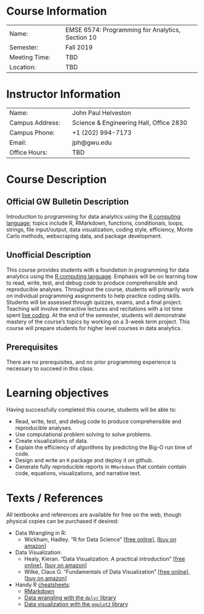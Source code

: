 # Course Information

|  |  |
|---------------------|--------------------------------------------------|
| Name:&emsp;         | EMSE 6574: Programming for Analytics, Section 10 |
| Semester:&emsp;     | Fall 2019                                        |
| Meeting Time:&emsp; | TBD                                              |
| Location:&emsp;     | TBD                                              |

# Instructor Information

|  |  |
|-----------------------|-----------------------------------------|
| Name:&emsp;           | John Paul Helveston                     |
| Campus Address:&emsp; | Science & Engineering Hall, Office 2830 |
| Campus Phone:&emsp;   | +1 (202) 994-7173                       |
| Email:&emsp;          | jph@gwu.edu                             |
| Office Hours:&emsp;   | TBD                                     |

# Course Description

## Official GW Bulletin Description

Introduction to programming for data analytics using the [R computing language](https://www.r-project.org/); topics include R, RMarkdown, functions, conditionals, loops, strings, file input/output, data visualization, coding style, efficiency, Monte Carlo methods, webscraping data, and package development.

## Unofficial Description

This course provides students with a foundation in programming for data analytics using the [R computing language](https://www.r-project.org/). Emphasis will be on learning how to read, write, test, and debug code to produce comprehensible and reproducible analyses. Throughout the course, students will primarily work on individual programming assignments to help practice coding skills. Students will be assessed through quizzes, exams, and a final project. Teaching will involve interactive lectures and recitations with a lot time spent [live coding](https://www.youtube.com/watch?v=Ix2b_qFYfAA). At the end of the semester, students will demonstrate mastery of the course's topics by working on a 3-week term project. This course will prepare students for higher level courses in data analytics.

## Prerequisites

There are no prerequisites, and no prior programming experience is necessary to succeed in this class.

# Learning objectives

Having successfully completed this course, students will be able to:

- Read, write, test, and debug code to produce comprehensible and reproducible analyses.
- Use computational problem solving to solve problems.
- Create visualizations of data.
- Explain the efficiency of algorithms by predicting the Big-O run time of code.
- Design and write an `R` package and deploy it on github.
- Generate fully reproducible reports in `RMarkdown` that contain contain code, equations, visualizations, and narrative text.

# Texts / References

All textbooks and references are available for free on the web, though physical copies can be purchased if desired:

- Data Wrangling in R:
    - Wickham, Hadley. "R for Data Science"
    [[free online](https://r4ds.had.co.nz/)],
    [[buy on amazon](https://www.amazon.com/Data-Science-Transform-Visualize-Model/dp/1491910399)]
- Data Visualization:
    - Healy, Kieran. "Data Visualization: A practical introduction"
    [[free online](http://socviz.co/)],
    [[buy on amazon](https://www.amazon.com/Data-Visualization-Introduction-Kieran-Healy/dp/0691181624)]
    - Wilke, Claus O. "Fundamentals of Data Visualization"
    [[free online](https://serialmentor.com/dataviz/)],
    [[buy on amazon](https://www.amazon.com/Fundamentals-Data-Visualization-Informative-Compelling/dp/1492031089)]
- Handy R [cheatsheets](https://www.rstudio.com/resources/cheatsheets/):
    - [RMarkdown](https://github.com/rstudio/cheatsheets/raw/master/rmarkdown-2.0.pdf)
    - [Data wrangling with the `dplyr` library](https://github.com/rstudio/cheatsheets/raw/master/data-transformation.pdf)
    - [Data visualization with the `ggplot2` library](https://github.com/rstudio/cheatsheets/raw/master/data-visualization-2.1.pdf)
